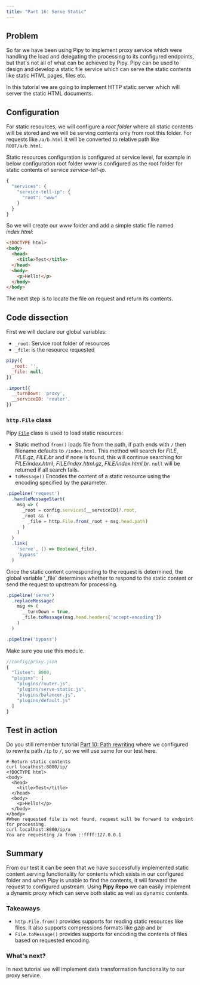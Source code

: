 ```yaml
---
title: "Part 16: Serve Static"
---
```


## Problem

So far we have been using Pipy to implement proxy service which were handling the load and delegating the processing to its configured endpoints, but that's not all of what can be achieved by Pipy. Pipy can be used to design and develop a static file service which can serve the static contents like static HTML pages, files etc.

In this tutorial we are going to implement HTTP static server which will server the static HTML documents.

## Configuration

For static resources, we will configure a *root folder* where all static contents will be stored and we will be serving contents only from root this folder. For requests like `/a/b.html` it will be converted to relative path like `ROOT/a/b.html`.

Static resources configuration is configured at service level, for example in below configuration root folder *www* is configured as the root folder for static contents of service *service-tell-ip*.

```js
{
  "services": {
    "service-tell-ip": {
      "root": "www"
    }
  }
}
```

So we will create our *www* folder and add a simple static file named *index.html*:

```html
<!DOCTYPE html>
<body>
  <head>
    <title>Test</title>
  </head>
  <body>
    <p>Hello!</p>
  </body>
</body>
```

The next step is to locate the file on request and return its contents.

## Code dissection

First we will declare our global variables:

* `_root`: Service root folder of resources
* `_file`: is the resource requested 

```js
pipy({
  _root: '',
  _file: null,
})

.import({
  __turnDown: 'proxy',
  __serviceID: 'router',
})
```

### `http.File` class

Pipy [`File`](/reference/http/File) class is used to load static resources:

* Static method `from()` loads file from the path, if path ends with `/` then filename defaults to `/index.html`. This method will search for *FILE*, *FILE.gz*, *FILE.br* and if none is found, this will continue searching for *FILE/index.html*, *FILE/index.html.gz*, *FILE/index.html.br*. `null` will be returned if all search fails.  
* `toMessage()` Encodes the content of a static resource using the encoding specified by the parameter.

```js
.pipeline('request')
  .handleMessageStart(
    msg => (
      _root = config.services[__serviceID]?.root,
      _root && (
        _file = http.File.from(_root + msg.head.path)
      )
    )
  )
  .link(
    'serve', () => Boolean(_file),
    'bypass'
  )
```

Once the static content corresponding to the request is determined, the global variable '_file' determines whether to respond to the static content or send the request to upstream for processing.

```js
.pipeline('serve')
  .replaceMessage(
    msg => (
      __turnDown = true,
      _file.toMessage(msg.head.headers['accept-encoding'])
    )
  )

.pipeline('bypass')
```

Make sure you use this module.

```js
//config/proxy.json
{
  "listen": 8000,
  "plugins": [
    "plugins/router.js",
    "plugins/serve-static.js",
    "plugins/balancer.js",
    "plugins/default.js"
  ]
}
```

## Test in action

Do you still remember tutorial [Part 10: Path rewriting](/tutorial/10-path-rewriting) where we configured to rewrite path `/ip` to `/`, so we will use same for our test here.

```shell
# Return static contents
curl localhost:8000/ip/
<!DOCTYPE html>
<body>
  <head>
    <title>Test</title>
  </head>
  <body>
    <p>Hello!</p>
  </body>
</body>
#When requested file is not found, request will be forward to endpoint for processing.
curl localhost:8000/ip/a
You are requesting /a from ::ffff:127.0.0.1
```

## Summary

From our test it can be seen that we have successfully implemented static content serving functionality for contents which exists in our configured folder and when Pipy is unable to find the contents, it will forward the request to configured upstream. Using **Pipy Repo** we can easily implement a dynamic proxy which can serve both static as well as dynamic contents.

### Takeaways

* `http.File.from()` provides supports for reading static resources like files. It also supports compressions formats like *gzip* and *br*
* `File.toMessage()` provides supports for encoding the contents of files based on requested encoding.

### What's next?

In next tutorial we will implement data transformation functionality to our proxy service.